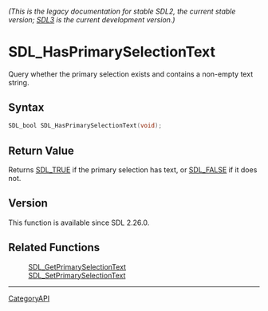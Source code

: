 ====== (This is the legacy documentation for stable SDL2, the current stable version; [https://wiki.libsdl.org/SDL3/ SDL3] is the current development version.) ======
= SDL_HasPrimarySelectionText =

Query whether the primary selection exists and contains a non-empty text string.

== Syntax ==

<syntaxhighlight lang='c'>
SDL_bool SDL_HasPrimarySelectionText(void);
</syntaxhighlight>

== Return Value ==

Returns [[SDL_TRUE]] if the primary selection has text, or [[SDL_FALSE]] if
it does not.

== Version ==

This function is available since SDL 2.26.0.

== Related Functions ==

:[[SDL_GetPrimarySelectionText]]
:[[SDL_SetPrimarySelectionText]]

----
[[CategoryAPI]]


